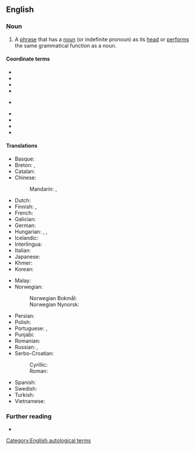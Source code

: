 {{also|noun-phrase}}
==English==

===Noun===
{{examples|
* “Fred” in “Fred fell asleep at the keyboard.”
* “The day Fred . . . keyboard” in “The day Fred fell asleep at the keyboard was very hot, and he had had too much to drink at lunchtime.”
* “banana” (a noun)
* “big bananas” (an [[adjective]] 'big', and a plural [[noun]])
* “a big banana” (an [[article]] 'a', an adjective and a singular noun)
* “this big banana” (a [[determiner]] 'this', an adjective and a singular noun)
* “a very big banana” (an article, an [[adverb]] 'very', defining an adjective, and a singular noun)
* “a very big banana that tastes great” (an article, an adverb defining an adjective, and a singular noun; followed by a [[relative clause]] made up of a [[relative pronoun]] 'that', a [[verb]] 'tastes', and an adjective 'great')
}}
{{en-noun}}

# {{lb|en|grammar}} A [[phrase]] that has a [[noun]] (or indefinite pronoun) as its [[head]] or [[performs]] the same grammatical function as a noun.
#: {{ux|en|The term "restaurant supply service" is a '''noun phrase''', as are "red blood cell" and "happy cat".}}

====Coordinate terms====
* {{l|en|adjective phrase}}
* {{l|en|adverbial phrase}}
* {{l|en|conjunctional phrase}}
* {{l|en|interjectional phrase}}
* {{l|en|phrasal noun}} {{lb|en|not to be confused}}
* {{l|en|phrasal preposition}}
* {{l|en|phrasal verb}}
* {{l|en|pronominal phrase}}
* {{l|en|verb phrase}}

====Translations====
{{trans-top|phrase that can serve as the subject or the object of a verb}}
* Basque: {{t-check|eu|izen-sintagma}}
* Breton: {{t-check|br|rannfrazenn anv|m}}, {{t-check|br|frazenn anv|m}}
* Catalan: {{t|ca|sintagma nominal|m}}
* Chinese:
*: Mandarin: {{t|cmn|名詞短語|sc=Hani}}, {{t|cmn|名词短语|tr=míngcí duǎnyǔ|sc=Hani}}
* Dutch: {{t|nl|nominale constituent|m}}
* Finnish: {{t+|fi|substantiivilauseke}}, {{t|fi|nominilauseke}}
* French: {{t+|fr|syntagme nominal|f}}
* Galician: {{t|gl|sintagma nominal|m}}
* German: {{t+|de|Nominalphrase|f}}
* Hungarian: {{t|hu|főnévi csoport}}, {{t|hu|főnévi kifejezés}}, {{t|hu|főnévi szerkezet}}
* Icelandic: {{t|is|nafnliður|m}}
* Interlingua: {{t|ia|phrase substantival}}
* Italian: {{t+|it|locuzione nominale|f}}
* Japanese: {{t|ja|名詞句|tr=めいしく, meishiku|sc=Jpan}}
* Khmer: {{t|km|កន្សោមនាម|sc=Khmr|tr=kɑnsaom niem}}
* Korean: {{t+|ko|명사구}}
{{trans-mid}}
* Malay: {{t-check|ms|frasa nama}}
* Norwegian:
*: Norwegian Bokmål: {{t+|nb|substantivfrase|m}}
*: Norwegian Nynorsk: {{t|nn|substantivfrase|f}}
* Persian: {{t+|fa|گروه اسمی}}
* Polish: {{t|pl|fraza rzeczownikowa|f}}
* Portuguese: {{t+|pt|locução substantiva|f}}, {{t|pt|locução nominal|f}}
* Punjabi: {{t-check|pa|ਨਾਂਵ ਵਾਕੰਸ਼}}
* Romanian: {{t|ro|locuțiune substantivală|f}}
* Russian: {{t|ru|именно́е словосочета́ние|n}}, {{t|ru|субстанти́вное словосочета́ние|n}}
* Serbo-Croatian:
*: Cyrillic: {{t|sh|и̏меничка̄ фра́за|f}}
*: Roman: {{t|sh|ȉmeničkā fráza|f}}
* Spanish: {{t|es|sintagma nominal|m}}
* Swedish: {{t+|sv|nominalfras|c}}
* Turkish: {{t|tr|ad öbeği}}
* Vietnamese: {{t+|vi|cụm danh từ}}
{{trans-bottom}}

===Further reading===
* {{pedia}}

[[Category:English autological terms]]